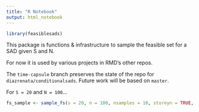 ```yaml
---
title: "R Notebook"
output: html_notebook
---
```


```r
library(feasiblesads)
```

This package is functions & infrastructure to sample the feasible set for a SAD given S and N.

For now it is used by various projects in RMD's other repos. 

The `time-capsule` branch preserves the state of the repo for `diazrenata/conditionalsads`. Future work will be based on `master`. 

For `S = 20` and `N = 100`...


```r
fs_sample <- sample_fs(s = 20, n = 100, nsamples = 10, storeyn = TRUE, storepath = here::here("demo", "working-dir"))

```

